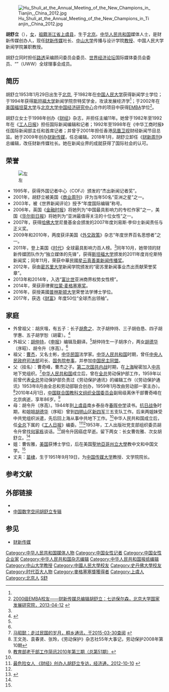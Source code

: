{{noteTA
|1=zh-hans:圣迭戈州立大学;zh-hk:聖地亞哥州立大學;zh-tw:聖地牙哥州立大學;
}}
[[File:Hu_Shuli_at_the_Annual_Meeting_of_the_New_Champions_in_Tianjin,_China_2012.jpg|right]]

'''胡舒立'''（{{bd|1953年|1月29日||}}），[[女|女]]，[[祖籍|祖籍]][[浙江省|浙江省]][[上虞县|上虞县]]，生于[[北京|北京]]。[[中华人民共和国|中华人民共和国]]媒体人士，是财新传媒创办人，现任[[财新传媒|财新传媒]]社长、[[中山大学|中山大学]]传播与设计学院[[教授|教授]]、中国人民大学新闻学院兼职教授。

胡舒立同时担任[[路透通讯社|路透]]采编顾问委员会委员、[[世界經濟論壇|世界经济论坛]]国际媒体委员会委员、“{{tsl|en|United_Way_Worldwide|全球联合之路}}”（UWW）全球理事会成员。

== 简历 ==
胡舒立1953年1月29日出生于[[北京|北京]], 于1982年在[[中国人民大学|中国人民大学]]获得新闻学士学位；于1994年获得[[斯坦福大学|斯坦福大学]]新闻学院奈特奖学金，攻读发展经济学<ref name="jjt" />；于2002年在[[福坦莫大学|美国福坦莫大学]]与[[北京大学|北京大学中国经济研究中心]]合作的项目中获得[[EMBA|EMBA]]学位<ref>[http://webcn.bimba.edu.cn/xy/xyxw/xyxwlb/2013/0412/1701.html 2000级EMBA校友——财新传媒总编辑胡舒立：七访保尔森，北京大学国家发展研究院，2013-04-12] {{webarchive|url=https://web.archive.org/web/20150402124511/http://webcn.bimba.edu.cn/xy/xyxw/xyxwlb/2013/0412/1701.html|date=2015-04-02}}</ref>。

胡舒立女士于1998年创办《[[财经_(杂志)|财经]]》杂志，并担任主编11年。她曾于1982年至1992年在《[[工人日报|工人日报]]》担任国际新闻编辑和记者；1992年至1998年在《中华工商时报》任国际新闻部主任和首席记者；并曾于2001年担任香港[[凤凰卫视|凤凰卫视]]财经新闻节目总监。她于2009年创办[[财新传媒|财新传媒]]，任总编辑。2018年1月，胡舒立卸任《[[财新周刊|财新周刊]]》总编辑，改任财新传媒社长。她在新闻业界的成就获得了国际社会的认可。

== 荣誉 ==
[[File:Hushuli.jpg|左]]
*1995年，获得外国记者中心（COFJ）颁发的“杰出新闻记者奖”。
*2001年，胡舒立被美国《[[商业周刊|商业周刊]]》评为当年50名“亚洲之星”之一。
*2003年，被《世界新闻评论》授予“年度国际编辑”称号。
*2006年，英国《[[金融时报_(英国)|金融时报]]》将她列为“中国最具影响力的专栏作家”之一，美国《[[华尔街日报|华尔街日报]]》将她列为“亚洲最值得关注的十位女性”之一。
*2007年，获得[[哈佛大学|哈佛大学]]尼曼基金会颁发的2007年度刘易斯·李仰士新闻责任与正义奖。
*2009年和2010年，两度获评美国《[[外交政策_(杂志)|外交政策]]》杂志“年度世界百名思想者”之一。
*2011年，登上美国《[[时代杂志|时代]]》全球最具影响力百人榜。<ref name="jjt" />同年10月，她带领的财新传媒团队作为“独立媒体的先锋”，获得[[斯坦福大学|斯坦福大学]]颁发的2011年度肖伦斯特新闻奖；同年11月，荣获中華民國[[星云真善美新闻传播奖|星云真善美新闻传播奖]]。
*2012年，获由[[密苏里大学|密苏里大学]]新闻学院颁发的“密苏里新闻事业杰出贡献荣誉奖章”。
*2013年和2014年，入选“[[富比世|富比世]]亚洲商界权势女性榜”。
*2014年，荣获菲律賓[[拉蒙·麦格塞塞奖|拉蒙·麦格塞塞奖]]。
*2016年，获授美國[[普林斯顿大学|普林斯顿大学]]荣誉法学博士学位。
*2017年，获选《[[财富_(杂志)|财富]]》年度50位“全球杰出领袖”。

== 家庭 ==
* 外曾祖父：胡庆堦，有五子：长子[[胡愈之|胡愈之]]、次子胡仲持、三子胡伯恳、四子胡学惠、五子胡学恕（胡霍）。<ref name="shangyu">{{Cite web |url=http://synews.zjol.com.cn/synews/system/2010/03/22/011948902.shtml |title=胡愈之与春晖，上虞新闻网，2010-03-22 |access-date=2015-03-30 |archive-date=2020-03-02 |archive-url=https://web.archive.org/web/20200302125117/http://synews.zjol.com.cn/synews/system/2010/03/22/011948902.shtml |dead-url=no }}</ref>
* 外祖父：[[胡仲持|胡仲持]]，《[[申报|申报]]》编辑及翻译。<ref name=jjt/>胡仲持生一子胡序介，两女[[胡德华|胡德华]]（序昭）、胡令升（序高）。<ref name=shangyu/>
* 祖父：[[曹杰|曹杰]]，又名士彬，[[中华民国|中华民国]]法学家。[[中华人民共和国|中华人民共和国]]时期，曾任[[中央人民政府司法部|中央人民政府司法部]]司长、[[国务院参事|国务院参事]]，并参加[[中国民主同盟|中国民主同盟]]。
* 父（挂名）：曹奇峰，曹杰之子。[[第二次国共内战|第二次国共内战]]时期，在[[上海|上海]]秘密加入[[中共|中共]]地下党组织。<ref>[http://txtx.tx.gov.cn/Article_Show.asp?ArticleID=2034 马昭懿：走过民国的岁月，桐乡通讯，于2015-03-30查阅] {{webarchive|url=https://web.archive.org/web/20150402093423/http://txtx.tx.gov.cn/Article_Show.asp?ArticleID=2034 |date=2015-04-02 }}</ref>[[中华人民共和国|中华人民共和国]]成立后，曾在[[全总|全总]]劳动保护部工作，1959年以前曾代表[[全总|全总]]劳动保护部负责过《劳动保护通讯》的编辑工作（《劳动保护通讯》1953年8月由全总和劳动部联合创办，1959年1月改由劳动部一家主办）。<ref>王文尧、袁春贤、张玲，《劳动保护》杂志社55年大事记，劳动保护2008年第10期</ref>2010年4月1日，[[中国联合国教科文组织全国委员会|中国联合国教科文组织全国委员会]]副局级离休干部曹奇峰在北京病逝，享年86岁。<ref>[http://www.moe.gov.cn/publicfiles/business/htmlfiles/moe/s3748/201010/109846.html 教育部老干部工作简讯2010年第三期（总第51期）]</ref>
* 母：胡令升（序高）。1944年到[[上虞县|上虞县]]南乡泰岳寺[[春晖中学|春晖中学]]读书。[[抗日战争|抗日战争]]时期，和姐姐[[胡德华|胡德华]]（序昭）曾到[[四明山|四明山]]区[[新四军|新四军]]三五支队工作。后来两姐妹受中共党组织派遣，先后回上海从事中共地下工作。<ref name=shangyu/>中华人民共和国成立后，任[[全总|全总]]下属的《[[工人日报|工人日报]]》编委。<ref name="jjt">[http://column.etnet.com.cn/column-list-EtnetcolB54/15827.htm 最危险女人 《财经》创办人胡舒立专访，经济通，2012-10-10] {{webarchive|url=https://web.archive.org/web/20150402120047/http://column.etnet.com.cn/column-list-EtnetcolB54/15827.htm |date=2015-04-02 }}</ref><ref name=shangyu/>1953年，工人出版社党支部组织委员胡令升曾找[[何家栋|何家栋]]谈话。<ref>{{Cite web |url=http://www.aisixiang.com/data/70602.html |title=何家栋，关于小说《刘志丹》写作的前前后后，爱思想，2013-12-18 |access-date=2015-03-30 |archive-date=2016-03-05 |archive-url=https://web.archive.org/web/20160305215322/http://www.aisixiang.com/data/70602.html |dead-url=no }}</ref>胡令升因癌症早逝。留下两女：长女曹佐雅、次女胡舒立。<ref name=shangyu/>
* 姐：曹佐雅，[[美国|美国]]获博士学位，后在美国[[聖地亞哥州立大學|聖地亞哥州立大學]]教中文和中国文学。<ref name=shangyu/>
* 丈夫：[[苗棣|苗棣]]，生于1951年9月19日，为[[中国传媒大学|中国传媒大学]]教授、文学院院长。

== 参考文献 ==
{{Reflist|2}}

== 外部链接 ==
* {{Sinaweibo|hushuli}}
* [https://chinadigitaltimes.net/space/%E8%83%A1%E8%88%92%E7%AB%8B 中国数字空间胡舒立专辑] {{Wayback|url=https://chinadigitaltimes.net/space/%E8%83%A1%E8%88%92%E7%AB%8B |date=20210507112515 }}

== 参见 ==
{{Portal box|中华人民共和国|人物}}
* [[财新传媒|财新传媒]]


{{Authority control}}
{{DEFAULTSORT:Hu胡}}
[[Category:中华人民共和国媒体人物|Category:中华人民共和国媒体人物]]
[[Category:中国女性记者|Category:中国女性记者]]
[[Category:中国女性企业家|Category:中国女性企业家]]
[[Category:中华人民共和国杂志编辑|Category:中华人民共和国杂志编辑]]
[[Category:中华人民共和国报纸编辑|Category:中华人民共和国报纸编辑]]
[[Category:中山大学教授|Category:中山大学教授]]
[[Category:中國人民大學校友|Category:中國人民大學校友]]
[[Category:史丹佛大學校友|Category:史丹佛大學校友]]
[[Category:时代百大人物|Category:时代百大人物]]
[[Category:麥格塞塞獎獲得者|Category:麥格塞塞獎獲得者]]
[[Category:上虞人|Category:上虞人]]
[[Category:北京人|Category:北京人]]
[[Category:胡姓|S舒]]